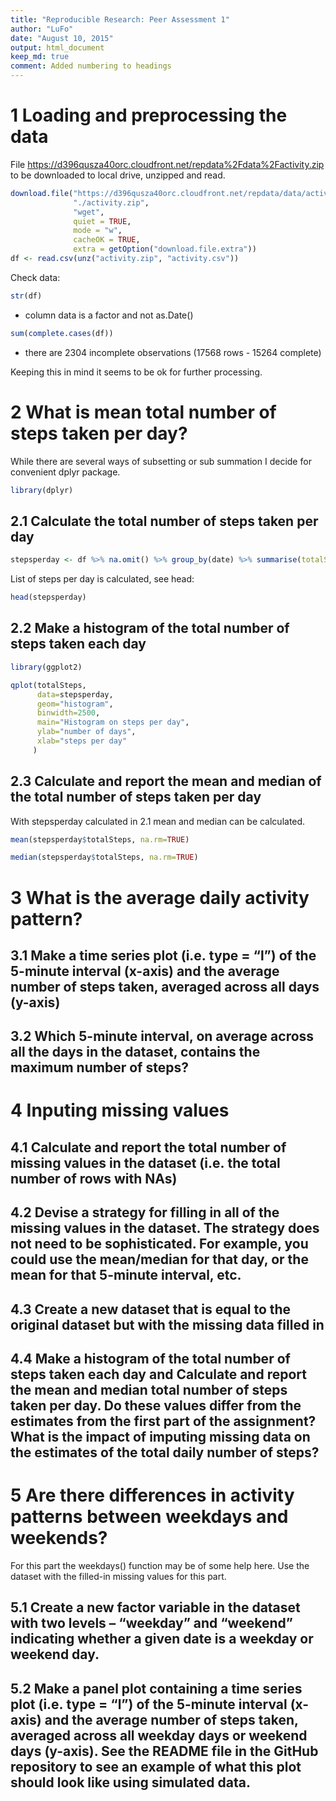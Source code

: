 ```yaml
---
title: "Reproducible Research: Peer Assessment 1"
author: "LuFo"
date: "August 10, 2015"
output: html_document
keep_md: true
comment: Added numbering to headings
---
```


# 1 Loading and preprocessing the data
File <https://d396qusza40orc.cloudfront.net/repdata%2Fdata%2Factivity.zip> to be downloaded to local drive, unzipped and read.
```r
download.file("https://d396qusza40orc.cloudfront.net/repdata/data/activity.zip", 
              "./activity.zip", 
              "wget", 
              quiet = TRUE, 
              mode = "w",
              cacheOK = TRUE,
              extra = getOption("download.file.extra"))
df <- read.csv(unz("activity.zip", "activity.csv"))
```
Check data:
```r
str(df)
```
- column data is a factor and not as.Date()
```r
sum(complete.cases(df))
```
- there are 2304 incomplete observations (17568 rows - 15264 complete)

Keeping this in mind it seems to be ok for further processing.

# 2 What is mean total number of steps taken per day? 
While there are several ways of subsetting or sub summation I decide for convenient dplyr package.
```r
library(dplyr)
```
## 2.1 Calculate the total number of steps taken per day
```r
stepsperday <- df %>% na.omit() %>% group_by(date) %>% summarise(totalSteps=sum(steps))
```
List of steps per day is calculated, see head:
```r
head(stepsperday)
```
## 2.2 Make a histogram of the total number of steps taken each day
```r
library(ggplot2)
```
```r
qplot(totalSteps,
      data=stepsperday,
      geom="histogram",
      binwidth=2500,
      main="Histogram on steps per day",
      ylab="number of days",
      xlab="steps per day"
     )
```

## 2.3 Calculate and report the mean and median of the total number of steps taken per day
With stepsperday calculated in 2.1 mean and median can be calculated.
```r
mean(stepsperday$totalSteps, na.rm=TRUE)
```
```r
median(stepsperday$totalSteps, na.rm=TRUE)
```
# 3 What is the average daily activity pattern?
##  3.1 Make a time series plot (i.e. type = "l") of the 5-minute interval (x-axis) and the average number of steps taken, averaged across all days (y-axis)

## 3.2 Which 5-minute interval, on average across all the days in the dataset, contains the maximum number of steps?


# 4 Inputing missing values
## 4.1 Calculate and report the total number of missing values in the dataset (i.e. the total number of rows with NAs)

## 4.2 Devise a strategy for filling in all of the missing values in the dataset. The strategy does not need to be sophisticated. For example, you could use the mean/median for that day, or the mean for that 5-minute interval, etc.

## 4.3 Create a new dataset that is equal to the original dataset but with the missing data filled in

## 4.4 Make a histogram of the total number of steps taken each day and Calculate and report the mean and median total number of steps taken per day. Do these values differ from the estimates from the first part of the assignment? What is the impact of imputing missing data on the estimates of the total daily number of steps?

# 5 Are there differences in activity patterns between weekdays and weekends?

For this part the weekdays() function may be of some help here. Use the dataset with the filled-in missing values for this part.

## 5.1 Create a new factor variable in the dataset with two levels – “weekday” and “weekend” indicating whether a given date is a weekday or weekend day.

## 5.2 Make a panel plot containing a time series plot (i.e. type = "l") of the 5-minute interval (x-axis) and the average number of steps taken, averaged across all weekday days or weekend days (y-axis). See the README file in the GitHub repository to see an example of what this plot should look like using simulated data.
